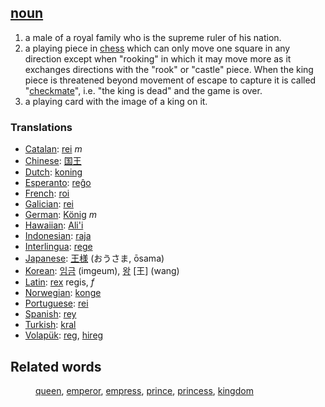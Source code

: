 ==[[noun]]==
#a male of a royal family who is the supreme ruler of his nation.
#a playing piece in [[chess]] which can only move one square in any direction except when "rooking" in which it may move more as it exchanges directions with the "rook" or "castle" piece. When the king piece is threatened beyond movement of escape to capture it is called "[[checkmate]]", i.e. "the king is dead" and the game is over.
#a playing card with the image of a king on it.

=== Translations ===
*[[Catalan]]: [[rei]] ''m''
*[[Chinese]]: [[国王]]
*[[Dutch]]: [[koning]]
*[[Esperanto]]: [[reĝo]]
*[[French]]: [[roi]]
*[[Galician]]: [[rei]]
*[[German]]: [[König]] ''m''
*[[Hawaiian]]: [[Ali'i]] 
*[[Indonesian]]: [[raja]]
*[[Interlingua]]: [[rege]]
*[[Japanese]]: [[王様]] (おうさま, ōsama)
*[[Korean]]: [[임금]] (imgeum), [[왕]] [王] (wang)
*[[Latin]]: [[rex]] regis, ''f''
*[[Norwegian]]: [[konge]]
*[[Portuguese]]: [[rei]]
*[[Spanish]]: [[rey]]
*[[Turkish]]: [[kral]]
*[[Volapük]]: [[reg]], [[hireg]]

==Related words==
:[[queen]], [[emperor]], [[empress]], [[prince]], [[princess]], [[kingdom]]